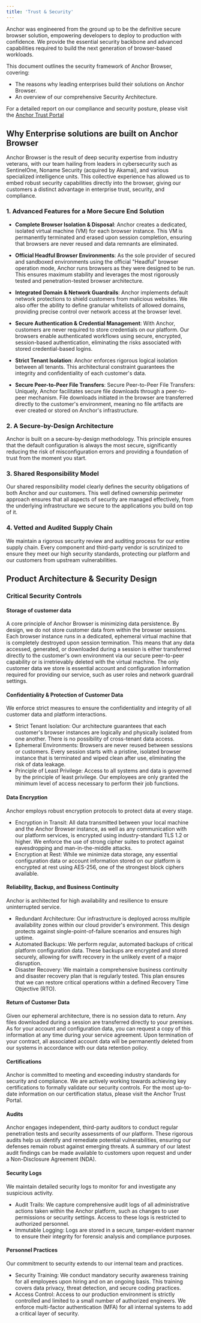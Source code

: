 ```yaml
---
title: 'Trust & Security'
---
```


Anchor was engineered from the ground up to be the definitive secure browser solution, empowering developers to deploy to production with confidence. We provide the essential security backbone and advanced capabilities required to build the next generation of browser-based workloads.

This document outlines the security framework of Anchor Browser, covering:

- The reasons why leading enterprises build their solutions on Anchor Browser.
- An overview of our comprehensive Security Architecture.

For a detailed report on our compliance and security posture, please visit the [Anchor Trust Portal](https://trust.anchorbrowser.io/)

## Why Enterprise solutions are built on Anchor Browser

Anchor Browser is the result of deep security expertise from industry veterans, with our team hailing from leaders in cybersecurity such as SentinelOne, Noname Security (acquired by Akamai), and various specialized intelligence units. This collective experience has allowed us to embed robust security capabilities directly into the browser, giving our customers a distinct advantage in enterprise trust, security, and compliance.

### 1. Advanced Features for a More Secure End Solution

- **Complete Browser Isolation & Disposal**: Anchor creates a dedicated, isolated virtual machine (VM) for each browser instance. This VM is permanently terminated and erased upon session completion, ensuring that browsers are never reused and data remnants are eliminated.

- **Official Headful Browser Environments**: As the sole provider of secured and sandboxed environments using the official "Headful" browser operation mode, Anchor runs browsers as they were designed to be run. This ensures maximum stability and leverages the most rigorously tested and penetration-tested browser architecture.

- **Integrated Domain & Network Guardrails**: Anchor implements default network protections to shield customers from malicious websites. We also offer the ability to define granular whitelists of allowed domains, providing precise control over network access at the browser level.

- **Secure Authentication & Credential Management**: With Anchor, customers are never required to store credentials on our platform. Our browsers enable authenticated workflows using secure, encrypted, session-based authentication, eliminating the risks associated with stored credential-based logins.

- **Strict Tenant Isolation**: Anchor enforces rigorous logical isolation between all tenants. This architectural constraint guarantees the integrity and confidentiality of each customer's data.

- **Secure Peer-to-Peer File Transfers**: Secure Peer-to-Peer File Transfers: Uniquely, Anchor facilitates secure file downloads through a peer-to-peer mechanism. File downloads initiated in the browser are transferred directly to the customer's environment, meaning no file artifacts are ever created or stored on Anchor's infrastructure.


### 2. A Secure-by-Design Architecture
Anchor is built on a secure-by-design methodology. This principle ensures that the default configuration is always the most secure, significantly reducing the risk of misconfiguration errors and providing a foundation of trust from the moment you start.

### 3. Shared Responsibility Model
Our shared responsibility model clearly defines the security obligations of both Anchor and our customers. This well defined ownership perimeter approach ensures that all aspects of security are managed effectively, from the underlying infrastructure we secure to the applications you build on top of it.

### 4. Vetted and Audited Supply Chain
We maintain a rigorous security review and auditing process for our entire supply chain. Every component and third-party vendor is scrutinized to ensure they meet our high security standards, protecting our platform and our customers from upstream vulnerabilities.


## Product Architecture & Security Design

### Critical Security Controls

#### Storage of customer data

A core principle of Anchor Browser is minimizing data persistence. By design, we do not store customer data from within the browser sessions. Each browser instance runs in a dedicated, ephemeral virtual machine that is completely destroyed upon session termination. This means that any data accessed, generated, or downloaded during a session is either transferred directly to the customer's own environment via our secure peer-to-peer capability or is irretrievably deleted with the virtual machine. The only customer data we store is essential account and configuration information required for providing our service, such as user roles and network guardrail settings.

#### Confidentiality & Protection of Customer Data

We enforce strict measures to ensure the confidentiality and integrity of all customer data and platform interactions.

- Strict Tenant Isolation: Our architecture guarantees that each customer's browser instances are logically and physically isolated from one another. There is no possibility of cross-tenant data access.
- Ephemeral Environments: Browsers are never reused between sessions or customers. Every session starts with a pristine, isolated browser instance that is terminated and wiped clean after use, eliminating the risk of data leakage.
- Principle of Least Privilege: Access to all systems and data is governed by the principle of least privilege. Our employees are only granted the minimum level of access necessary to perform their job functions.

#### Data Encryption

Anchor employs robust encryption protocols to protect data at every stage.

- Encryption in Transit: All data transmitted between your local machine and the Anchor Browser instance, as well as any communication with our platform services, is encrypted using industry-standard TLS 1.2 or higher. We enforce the use of strong cipher suites to protect against eavesdropping and man-in-the-middle attacks.
- Encryption at Rest: While we minimize data storage, any essential configuration data or account information stored on our platform is encrypted at rest using AES-256, one of the strongest block ciphers available.

#### Reliability, Backup, and Business Continuity

Anchor is architected for high availability and resilience to ensure uninterrupted service.

- Redundant Architecture: Our infrastructure is deployed across multiple availability zones within our cloud provider's environment. This design protects against single-point-of-failure scenarios and ensures high uptime.
- Automated Backups: We perform regular, automated backups of critical platform configuration data. These backups are encrypted and stored securely, allowing for swift recovery in the unlikely event of a major disruption.
- Disaster Recovery: We maintain a comprehensive business continuity and disaster recovery plan that is regularly tested. This plan ensures that we can restore critical operations within a defined Recovery Time Objective (RTO).

#### Return of Customer Data

Given our ephemeral architecture, there is no session data to return. Any files downloaded during a session are transferred directly to your premises. As for your account and configuration data, you can request a copy of this information at any time during your service agreement. Upon termination of your contract, all associated account data will be permanently deleted from our systems in accordance with our data retention policy.

#### Certifications

Anchor is committed to meeting and exceeding industry standards for security and compliance. We are actively working towards achieving key certifications to formally validate our security controls. For the most up-to-date information on our certification status, please visit the Anchor Trust Portal.

#### Audits

Anchor engages independent, third-party auditors to conduct regular penetration tests and security assessments of our platform. These rigorous audits help us identify and remediate potential vulnerabilities, ensuring our defenses remain robust against emerging threats. A summary of our latest audit findings can be made available to customers upon request and under a Non-Disclosure Agreement (NDA).

#### Security Logs

We maintain detailed security logs to monitor for and investigate any suspicious activity.

- Audit Trails: We capture comprehensive audit logs of all administrative actions taken within the Anchor platform, such as changes to user permissions or security settings. Access to these logs is restricted to authorized personnel.
- Immutable Logging: Logs are stored in a secure, tamper-evident manner to ensure their integrity for forensic analysis and compliance purposes.

#### Personnel Practices

Our commitment to security extends to our internal team and practices.

- Security Training: We conduct mandatory security awareness training for all employees upon hiring and on an ongoing basis. This training covers data privacy, threat detection, and secure coding practices.
- Access Control: Access to our production environment is strictly controlled and limited to a small number of authorized engineers. We enforce multi-factor authentication (MFA) for all internal systems to add a critical layer of security.
